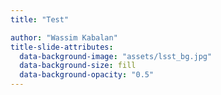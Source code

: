 ```yaml
---
title: "Test"

author: "Wassim Kabalan"
title-slide-attributes:
  data-background-image: "assets/lsst_bg.jpg"
  data-background-size: fill
  data-background-opacity: "0.5"
---
```


